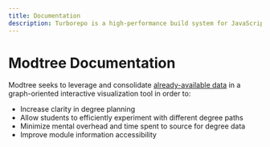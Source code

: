 ```yaml
---
title: Documentation
description: Turborepo is a high-performance build system for JavaScript and TypeScript codebases.
---
```



# Modtree Documentation

<Features />

Modtree seeks to leverage and consolidate [already-available
data][nusmods-api] in a graph-oriented interactive visualization tool
in order to:

* Increase clarity in degree planning
* Allow students to efficiently experiment with different degree paths
* Minimize mental overhead and time spent to source for degree data
* Improve module information accessibility

[nusmods-api]: https://api.nusmods.com/v2
